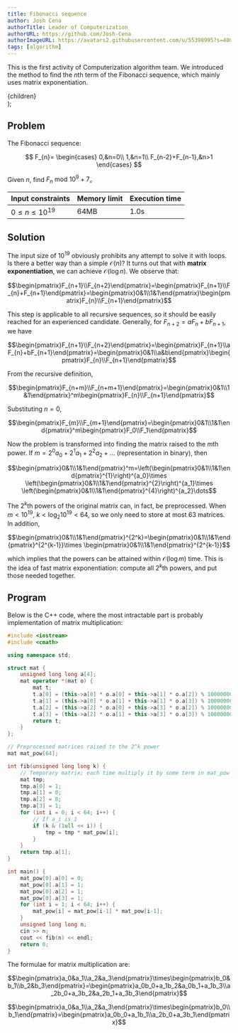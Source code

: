```yaml
---
title: Fibonacci sequence
author: Josh Cena
authorTitle: Leader of Computerization
authorURL: https://github.com/Josh-Cena
authorImageURL: https://avatars2.githubusercontent.com/u/55398995?s=400&u=88dc0dcb0691877524dd8739db9fde7ed4fa9721&v=4
tags: [algorithm]
---
```


This is the first activity of Computerization algorithm team. We introduced the method to find the $n$th term of the Fibonacci sequence, which mainly uses matrix exponentiation.

<!--truncate-->

  <div
    style={{
      backgroundColor: color,
      borderRadius: '10px',
      color: '#fff',
      padding: '1em',
      marginBottom: '1em',
      marginTop: '1em',
    }}
  >
    {children}
  </div>
);

## Problem

<Question color="#1d85c2">
  The Fibonacci sequence:

$$
F_{n}=
\begin{cases}
  0,&n=0\\
  1,&n=1\\
  F_{n-2}+F_{n-1},&n>1
\end{cases}
$$

Given $n$, find $F_{n}\text{ mod }10^9+7$。

| Input constraints   | Memory limit | Execution time |
| ------------------- | ------------ | -------------- |
| $0\le n\le 10^{19}$ | 64MB         | 1.0s           |

</Question>

## Solution

The input size of $10^{19}$ obviously prohibits any attempt to solve it with loops. Is there a better way than a simple $\mathcal{O}(n)$? It turns out that with **matrix exponentiation**, we can achieve $\mathcal{O}(\log n)$. We observe that:

$$\begin{pmatrix}F_{n+1}\\F_{n+2}\end{pmatrix}=\begin{pmatrix}F_{n+1}\\F_{n}+F_{n+1}\end{pmatrix}=\begin{pmatrix}0&1\\1&1\end{pmatrix}\begin{pmatrix}F_{n}\\F_{n+1}\end{pmatrix}$$

This step is applicable to all recursive sequences, so it should be easily reached for an experienced candidate. Generally, for $F_{n+2}=aF_{n}+bF_{n+1}$, we have

$$\begin{pmatrix}F_{n+1}\\F_{n+2}\end{pmatrix}=\begin{pmatrix}F_{n+1}\\aF_{n}+bF_{n+1}\end{pmatrix}=\begin{pmatrix}0&1\\a&b\end{pmatrix}\begin{pmatrix}F_{n}\\F_{n+1}\end{pmatrix}$$

From the recursive definition,

$$\begin{pmatrix}F_{n+m}\\F_{n+m+1}\end{pmatrix}=\begin{pmatrix}0&1\\1&1\end{pmatrix}^m\begin{pmatrix}F_{n}\\F_{n+1}\end{pmatrix}$$

Substituting $n=0$,

$$\begin{pmatrix}F_{m}\\F_{m+1}\end{pmatrix}=\begin{pmatrix}0&1\\1&1\end{pmatrix}^m\begin{pmatrix}F_0\\F_1\end{pmatrix}$$

Now the problem is transformed into finding the matrix raised to the $m$th power. If $m=2^0a_0+2^1a_1+2^2a_2+\dots$ (representation in binary), then

$$\begin{pmatrix}0&1\\1&1\end{pmatrix}^m=\left(\begin{pmatrix}0&1\\1&1\end{pmatrix}^{1}\right)^{a_0}\times \left(\begin{pmatrix}0&1\\1&1\end{pmatrix}^{2}\right)^{a_1}\times \left(\begin{pmatrix}0&1\\1&1\end{pmatrix}^{4}\right)^{a_2}\dots$$

The $2^k$th powers of the original matrix can, in fact, be preprocessed. When $m<10^{19}$, $k<\log_2 10^{19}<64$, so we only need to store at most 63 matrices. In addition,

$$\begin{pmatrix}0&1\\1&1\end{pmatrix}^{2^k}=\begin{pmatrix}0&1\\1&1\end{pmatrix}^{2^{k-1}}\times \begin{pmatrix}0&1\\1&1\end{pmatrix}^{2^{k-1}}$$

which implies that the powers can be attained within $\mathcal{O}(\log m)$ time. This is the idea of fast matrix exponentiation: compute all $2^k$th powers, and put those needed together.

## Program

Below is the C++ code, where the most intractable part is probably implementation of matrix multiplication:

```cpp
#include <iostream>
#include <cmath>

using namespace std;

struct mat {
    unsigned long long a[4];
    mat operator *(mat o) {
        mat t;
        t.a[0] = (this->a[0] * o.a[0] + this->a[1] * o.a[2]) % 1000000007;
        t.a[1] = (this->a[0] * o.a[1] + this->a[1] * o.a[3]) % 1000000007;
        t.a[2] = (this->a[2] * o.a[0] + this->a[3] * o.a[2]) % 1000000007;
        t.a[3] = (this->a[2] * o.a[1] + this->a[3] * o.a[3]) % 1000000007;
        return t;
    }
};

// Preprocessed matrices raised to the 2^k power
mat mat_pow[64];

int fib(unsigned long long k) {
    // Temporary matrix; each time multiply it by some term in mat_pow
    mat tmp;
    tmp.a[0] = 1;
    tmp.a[1] = 0;
    tmp.a[2] = 0;
    tmp.a[3] = 1;
    for (int i = 0; i < 64; i++) {
        // If a_i is 1
        if (k & (1ull << i)) {
            tmp = tmp * mat_pow[i];
        }
    }
    return tmp.a[1];
}

int main() {
    mat_pow[0].a[0] = 0;
    mat_pow[0].a[1] = 1;
    mat_pow[0].a[2] = 1;
    mat_pow[0].a[3] = 1;
    for (int i = 1; i < 64; i++) {
        mat_pow[i] = mat_pow[i-1] * mat_pow[i-1];
    }
    unsigned long long n;
    cin >> n;
    cout << fib(n) << endl;
    return 0;
}
```

The formulae for matrix multiplication are:

$$\begin{pmatrix}a_0&a_1\\a_2&a_3\end{pmatrix}\times\begin{pmatrix}b_0&b_1\\b_2&b_3\end{pmatrix}=\begin{pmatrix}a_0b_0+a_1b_2&a_0b_1+a_1b_3\\a_2b_0+a_3b_2&a_2b_1+a_3b_3\end{pmatrix}$$

$$\begin{pmatrix}a_0&a_1\\a_2&a_3\end{pmatrix}\times\begin{pmatrix}b_0\\b_1\end{pmatrix}=\begin{pmatrix}a_0b_0+a_1b_1\\a_2b_0+a_3b_1\end{pmatrix}$$
